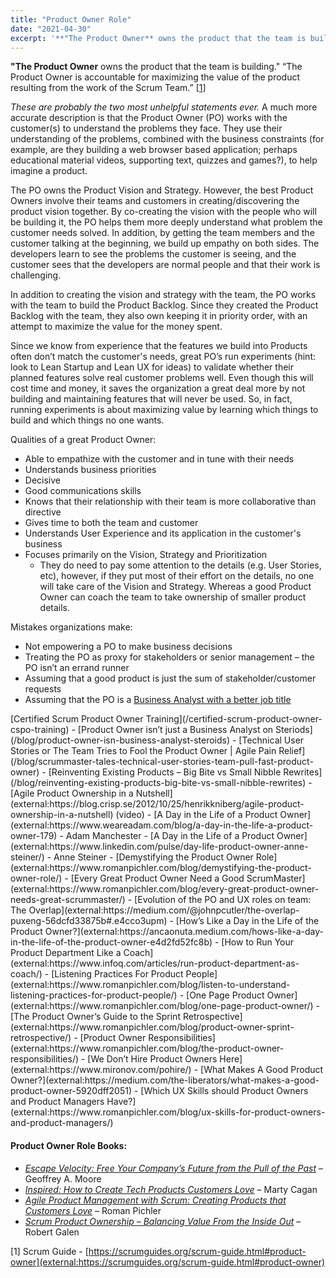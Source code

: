 ```yaml
---
title: "Product Owner Role"
date: "2021-04-30"
excerpt: '**"The Product Owner** owns the product that the team is building." “The Product Owner is'
---
```


**"The Product Owner** owns the product that the team is building." “The Product Owner is accountable for maximizing the value of the product resulting from the work of the Scrum Team.” \[[1](#footnotes)\]

_These are probably the two most unhelpful statements ever._ A much more accurate description is that the Product Owner (PO) works with the customer(s) to understand the problems they face. They use their understanding of the problems, combined with the business constraints (for example, are they building a web browser based application; perhaps educational material videos, supporting text, quizzes and games?), to help imagine a product.

The PO owns the Product Vision and Strategy. However, the best Product Owners involve their teams and customers in creating/discovering the product vision together. By co-creating the vision with the people who will be building it, the PO helps them more deeply understand what problem the customer needs solved. In addition, by getting the team members and the customer talking at the beginning, we build up empathy on both sides. The developers learn to see the problems the customer is seeing, and the customer sees that the developers are normal people and that their work is challenging.

In addition to creating the vision and strategy with the team, the PO works with the team to build the Product Backlog. Since they created the Product Backlog with the team, they also own keeping it in priority order, with an attempt to maximize the value for the money spent.

Since we know from experience that the features we build into Products often don’t match the customer's needs, great PO’s run experiments (hint: look to Lean Startup and Lean UX for ideas) to validate whether their planned features solve real customer problems well. Even though this will cost time and money, it saves the organization a great deal more by not building and maintaining features that will never be used. So, in fact, running experiments is about maximizing value by learning which things to build and which things no one wants.

Qualities of a great Product Owner:

- Able to empathize with the customer and in tune with their needs
- Understands business priorities
- Decisive
- Good communications skills
- Knows that their relationship with their team is more collaborative than directive
- Gives time to both the team and customer
- Understands User Experience and its application in the customer's business
- Focuses primarily on the Vision, Strategy and Prioritization
    - They do need to pay some attention to the details (e.g. User Stories, etc), however, if they put most of their effort on the details, no one will take care of the Vision and Strategy. Whereas a good Product Owner can coach the team to take ownership of smaller product details.

Mistakes organizations make:

- Not empowering a PO to make business decisions
- Treating the PO as proxy for stakeholders or senior management – the PO isn’t an errand runner
- Assuming that a good product is just the sum of stakeholder/customer requests
- Assuming that the PO is a [Business Analyst with a better job title](/blog/product-owner-isn-business-analyst-steroids)

<LinkList heading = "Agile Pain Relief Blog Entries">
[Certified Scrum Product Owner Training](/certified-scrum-product-owner-cspo-training)
- [Product Owner isn’t just a Business Analyst on Steriods](/blog/product-owner-isn-business-analyst-steroids)
- [Technical User Stories or The Team Tries to Fool the Product Owner | Agile Pain Relief](/blog/scrummaster-tales-technical-user-stories-team-pull-fast-product-owner)
- [Reinventing Existing Products – Big Bite vs Small Nibble Rewrites](/blog/reinventing-existing-products-big-bite-vs-small-nibble-rewrites)
</LinkList>

<HighlightBox heading="Resource Links" variant="resourceLinks">
- [Agile Product Ownership in a Nutshell](external:https://blog.crisp.se/2012/10/25/henrikkniberg/agile-product-ownership-in-a-nutshell) (video)
- [A Day in the Life of a Product Owner](external:https://www.weareadam.com/blog/a-day-in-the-life-a-product-owner-179) - Adam Manchester
- [A Day in the Life of a Product Owner](external:https://www.linkedin.com/pulse/day-life-product-owner-anne-steiner/) - Anne Steiner
- [Demystifying the Product Owner Role](external:https://www.romanpichler.com/blog/demystifying-the-product-owner-role/)
- [Every Great Product Owner Need a Good ScrumMaster](external:https://www.romanpichler.com/blog/every-great-product-owner-needs-great-scrummaster/)
- [Evolution of the PO and UX roles on team: The Overlap](external:https://medium.com/@johnpcutler/the-overlap-puxeng-56dcfd33875b#.e4cco3upm)
- [How’s Like a Day in the Life of the Product Owner?](external:https://ancaonuta.medium.com/hows-like-a-day-in-the-life-of-the-product-owner-e4d2fd52fc8b)
- [How to Run Your Product Department Like a Coach](external:https://www.infoq.com/articles/run-product-department-as-coach/)
- [Listening Practices For Product People](external:https://www.romanpichler.com/blog/listen-to-understand-listening-practices-for-product-people/)
- [One Page Product Owner](external:https://www.romanpichler.com/blog/one-page-product-owner/)
- [The Product Owner’s Guide to the Sprint Retrospective](external:https://www.romanpichler.com/blog/product-owner-sprint-retrospective/)
- [Product Owner Responsibilities](external:https://www.romanpichler.com/blog/the-product-owner-responsibilities/)
- [We Don’t Hire Product Owners Here](external:https://www.mironov.com/pohire/)
- [What Makes A Good Product Owner?](external:https://medium.com/the-liberators/what-makes-a-good-product-owner-5920dff2051)
- [Which UX Skills should Product Owners and Product Managers Have?](external:https://www.romanpichler.com/blog/ux-skills-for-product-owners-and-product-managers/)

#### Product Owner Role Books:

- _[Escape Velocity: Free Your Company’s Future from the Pull of the Past](external:https://www.amazon.com/Escape-Velocity-Free-Companys-Future/dp/0062040898/&tag=notesfromatoo-20)_ – Geoffrey A. Moore
- _[Inspired: How to Create Tech Products Customers Love](external:https://www.amazon.com/INSPIRED-Create-Tech-Products-Customers/dp/1119387507/&tag=notesfromatoo-20)_ – Marty Cagan
- [_Agile Product Management with Scrum: Creating Products that Customers Love_](external:https://www.amazon.com/Agile-Product-Management-Scrum-Addison-Wesley/dp/0321605780/&tag=notesfromatoo-20) – Roman Pichler
- _[Scrum Product Ownership – Balancing Value From the Inside Out](external:https://www.amazon.com/Scrum-Product-Ownership-Balancing-Inside/dp/0988502623/&tag=notesfromatoo-20)_ – Robert Galen

\[1\] Scrum Guide - [https://scrumguides.org/scrum-guide.html#product-owner](external:https://scrumguides.org/scrum-guide.html#product-owner)
</HighlightBox>
